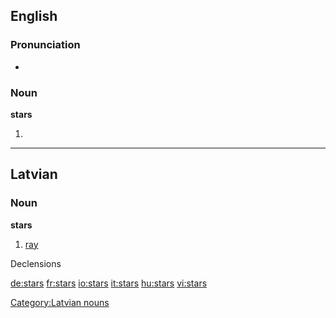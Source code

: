 ==English==

===Pronunciation===
*{{audio|en-us-stars.ogg|Audio (US)}}

===Noun===
'''stars'''

# {{plural of|[[star]]}}

----

==Latvian==

===Noun===
'''stars'''

# [[ray]]

Declensions
{{lv-noun-d1|star|s}}

[[Category:Latvian nouns]]

[[de:stars]]
[[fr:stars]]
[[io:stars]]
[[it:stars]]
[[hu:stars]]
[[vi:stars]]